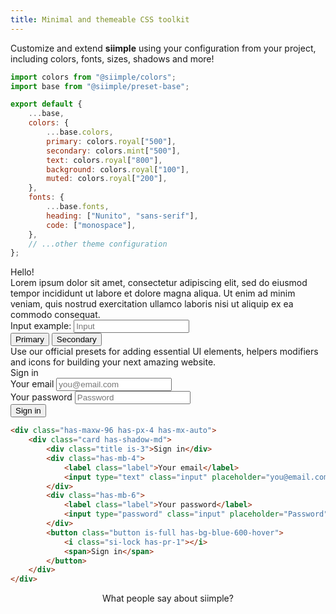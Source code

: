 ```yaml
---
title: Minimal and themeable CSS toolkit
---
```




<Welcome />

<Section title="Fully customizable. Really." link="/configuration">
    Customize and extend <b>siimple</b> using your configuration from your project, including 
    colors, fonts, sizes, shadows and more!
</Section>

<div className="columns has-mb-24">
<div className="column is-three-fifths-tablet is-full-mobile">

```js title=siimple.config.js
import colors from "@siimple/colors";
import base from "@siimple/preset-base";

export default {
    ...base,
    colors: {
        ...base.colors,
        primary: colors.royal["500"],
        secondary: colors.mint["500"],
        text: colors.royal["800"],
        background: colors.royal["100"],
        muted: colors.royal["200"],
    },
    fonts: {
        ...base.fonts,
        heading: ["Nunito", "sans-serif"],
        code: ["monospace"],
    },
    // ...other theme configuration
};
```

</div>
<div className="column is-two-fifths-tablet is-full-mobile">
    <div className="has-bg-royal-100 has-p-8 has-radius-md">
        <div className="siimple title is-1 has-text-royal-600">Hello!</div>
        <div className="paragraph has-text-royal-800">
            Lorem ipsum dolor sit amet, consectetur adipiscing elit, sed do eiusmod tempor incididunt 
            ut labore et dolore magna aliqua. Ut enim ad minim veniam, quis nostrud exercitation ullamco 
            laboris nisi ut aliquip ex ea commodo consequat.
        </div>
        <div className="has-mb-4">
            <label className="label has-text-royal-800">Input example:</label>
            <input type="text" className="input has-bg-royal-200" placeholder="Input" />
        </div>
        <div className="">
            <button className="button has-bg-royal-500 has-mr-2">Primary</button>
            <button className="button has-bg-mint-500">Secondary</button>
        </div>
    </div>
</div>
</div>


<Section title="Easy to learn. Simple to use.">
    Use our official presets for adding essential UI elements, helpers modifiers and icons 
    for building your next amazing website.
</Section>

<div className="columns has-mb-24">
<div className="column is-two-fifths-tablet is-full-mobile">
    <div className="has-bg-gray-100 has-radius-md has-px-4 has-py-8">
        <div className="has-maxw-96 has-px-4 has-mx-auto">
            <div className="card has-shadow-md">
                <div className="title is-3">Sign in</div>
                <div className="has-mb-4">
                    <label className="label">Your email</label>
                    <input type="text" className="input" placeholder="you@email.com" />
                </div>
                <div className="has-mb-6">
                    <label className="label">Your password</label>
                    <input type="password" className="input" placeholder="Password" />
                </div>
                <button className="button is-full has-bg-blue-600-hover">
                    <i className="si-lock has-pr-1"></i>
                    <span>Sign in</span>
                </button>
            </div>
        </div>
    </div>
</div>
<div className="column is-three-fifths-tablet is-full-mobile">

```html title=index.html
<div class="has-maxw-96 has-px-4 has-mx-auto">
    <div class="card has-shadow-md">
        <div class="title is-3">Sign in</div>
        <div class="has-mb-4">
            <label class="label">Your email</label>
            <input type="text" class="input" placeholder="you@email.com" />
        </div>
        <div class="has-mb-6">
            <label class="label">Your password</label>
            <input type="password" class="input" placeholder="Password" />
        </div>
        <button class="button is-full has-bg-blue-600-hover">
            <i class="si-lock has-pr-1"></i>
            <span>Sign in</span>
        </button>
    </div>
</div>
```

</div>
</div>


<Features />

<Separator />

<div align="center" className="has-mb-8 has-mt-24">
    <div className="title has-size-6 has-weight-black">What people say about siimple?</div>
</div>
<Testimonials />
